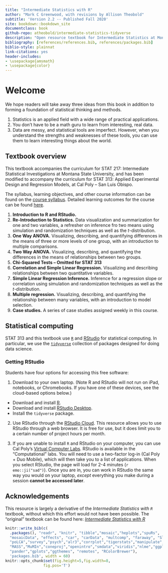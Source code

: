 ```yaml
--- 
title: "Intermediate Statistics with R"
author: "Mark C Greenwood, with revisions by Allison Theobold"
subtitle: 'Version 2.2 -- Published Fall 2020'
site: bookdown::bookdown_site
documentclass: book
github-repo: atheobold/intermediate-statistics-tidyverse
description: "Open resource textbook for Intermediate Statistics at Montana State University, revised to use tidyverse tools"
bibliography: [references/references.bib, references/packages.bib]
biblio-style: plainnat
link-citations: yes
header-includes:
- \usepackage{amsmath}
- \usepackage{color}
---
```


# Welcome {-}
 
We hope readers will take away three ideas from this book in addition to forming
a foundation of statistical thinking and methods.

1. Statistics is an applied field with a wide range of practical applications.
2. You don't have to be a math guru to learn from interesting, real data.
3. Data are messy, and statistical tools are imperfect. However, when you
understand the strengths and weaknesses of these tools, you can use them to
learn interesting things about the world.


## Textbook overview {-}

This textbook accompanies the curriculum for STAT 217: Intermediate Statistical 
Investigations at Montana State University, and has been modified to accompany
the curriculum for STAT 313: Applied Experimental Design and Regression Models,
at Cal Poly -- San Luis Obispo. 

The syllabus, learning objectives, and other course information can be found
on the [course syllabus](https://rstudio.csm.calpoly.edu/content/187/Syllabus.html).
Detailed learning outcomes for the course can be found [here](https://github.com/atheobold/stat-313/blob/master/Fall%202020%20Details/Syllabus/learning_outcomes.md).

1. **Introduction to R and RStudio.**
2. **Re-Introduction to Statistics.** Data visualization and summarization for
one and two variables, a refresher on inference fro two means using 
simulation and randomization techniques as well as the $t$-distribution. 
3. **One Way ANOVA.** Visualizing, describing, and quantifying differences in 
the means of three or more levels of one group, with an introduction to multiple 
comparisons.
4. **Two Way ANOVA.** Visualizing, describing, and quantifying the differences in
the means of relationships between two groups. 
5. **Chi-Squared Tests -- Omitted for STAT 313**
6. **Correlation and Simple Linear Regression.** Visualizing and describing 
relationships between two quantitative variables. 
7. **Simple Linear Regression Inference.** Inference for a regression slope or
correlation using simulation and randomization techniques as well as the 
$t$-distribution.
8. **Multiple regression.** Visualizing, describing, and quantifying the 
relationship between many variables, with an introduction to model selection.
9. **Case studies.** A series of case studies assigned weekly in this course.


## Statistical computing {-}

STAT 313 and this textbook use [`R`](https://www.r-project.org/) and [RStudio](https://rstudio.com/products/rstudio/) for statistical computing. In
particular, we use the [`tidyverse`](https://www.tidyverse.org/) collection of
packages designed for doing data science. 

### Getting RStudio {-}

Students have four options for accessing this free software:

1. Download to your own laptop. (Note R and RStudio will not run on iPad,
notebooks, or Chromebooks. If you have one of these devices, see the cloud-based
options below.)

* Download and install [R](https://cloud.r-project.org/).
* Download and install [RStudio Desktop](https://rstudio.com/products/rstudio/).
* Install the `tidyverse` package.

2. Use RStudio through the [RStudio Cloud](https://login.rstudio.cloud/register?redirect=https%3A%2F%2Fclient.login.rstudio.cloud%2Foauth%2Flogin%3Fshow_auth%3D0%26show_login%3D1%26show_setup%3D1). This resource allows you
to use RStudio through a web browser. It is free for use, but it does limit you
to a certain number of project hours per month.

3. If you are unable to install `R` and RStudio on your computer, you can use
Cal Poly's
[Virtual Computer Labs](https://tech.calpoly.edu/virtual-computer-labs-appstream).
RStudio is available in the "Computational" labs. You will need to use a
two-factor log-in (Cal Poly + Duo Mobile), which will then take you to a list of 
applications. When you select RStudio, the page will load for 2-4 minutes 
(`r emo::ji("sad")`). Once you are in, you can work in RStudio the same way 
you would on your laptop, *except* everything you make during a session 
__cannot be accessed later__. 


## Acknowledgements {-}

This resource is largely a derivative of the _Intermediate Statistics with `R`_
textbook, without which this effort would not have been possible. The "original" 
textbook can be found here: 
[_Intermediate Statistics with R_](https://scholarworks.montana.edu/xmlui/bitstream/handle/1/2999/Greenwood-Book-v2.2.pdf?sequence=3&isAllowed=y)

```r
knitr::write_bib(c(
  .packages(), "readr", "knitr", "tibble","mosaic","heplots","spuRs",
  "mosaicData", "effects", "car", "carData", "multcomp", "faraway", "Sleuth3", "vcd",
  "poLCA","survey","psych","alr3","corrplot","tigerstats","manipulate",
  "MASS","MuMIn","coneproj","openintro","smdata","viridis","nlme","ggplot2", "yarrr",
  "pander","gplots","ggthemes", "remotes", "RColorBrewer"),
  'packages.bib', width = 60)
knitr::opts_chunk$set(fig.height=5,fig.width=8,
                 fig.pos='T')
```

